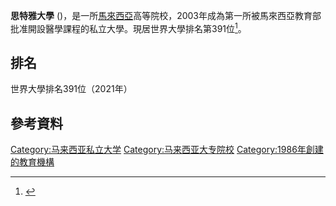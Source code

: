 {{Infobox_University
|Name                = 思特雅大學
|EnglishName         = '''UCSI University'''
|Established         = 1986年
|Type                = 私立大學
*{{flagicon|MYS}} [[馬來西亞|馬來西亞]]
}}

'''思特雅大學''' ({{lang-ms|Universiti UCSI}})，是一所[[馬來西亞|馬來西亞]]高等院校，2003年成為第一所被馬來西亞教育部批准開設醫學課程的私立大學。現居世界大學排名第391位<ref>{{Cite news|url=https://www.sinchew.com.my/content/content_2457011.html|title=UCSI研究創新卓越教學|date=2021-04-10|work=星洲日報|accessdate=2021-05-09|archive-date=2021-05-09|archive-url=https://web.archive.org/web/20210509143311/https://www.sinchew.com.my/content/content_2457011.html|dead-url=no}}</ref>。

== 排名 ==
世界大學排名391位（2021年）

== 參考資料 ==
{{Reflist}}


[[Category:马来西亚私立大学|Category:马来西亚私立大学]]
[[Category:马来西亚大专院校|Category:马来西亚大专院校]]
[[Category:1986年創建的教育機構|Category:1986年創建的教育機構]]